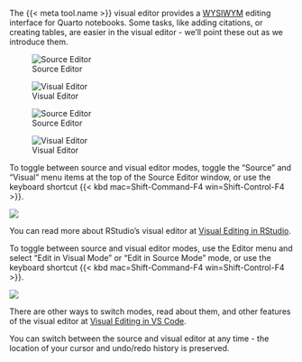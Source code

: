 The {{< meta tool.name >}} visual editor provides a [WYSIWYM](https://en.wikipedia.org/wiki/WYSIWYM) editing interface for Quarto notebooks. Some tasks, like adding citations, or creating tables, are easier in the visual editor - we'll point these out as we introduce them.

::: {.content-visible when-meta="tool.is_rstudio"}
::: {layout-ncol="2"}
![Source Editor](images/source-editor-rstudio.png){.border fig-alt="Screenshot of the file `index.qmd` open in the Source Editor. File shows line numbers and the raw markdown for inserting a figure and table."}

![Visual Editor](images/visual-editor-rstudio.png){.border fig-alt="Screenshot of the file `index.qmd` open in the Visual Editor. File shows a figure and table."}
:::
:::

::: {.content-visible when-meta="tool.is_vscode"}
::: {layout-ncol="2"}
![Source Editor](images/source-editor-vscode.png){.border fig-alt="Screenshot of the file `index.qmd` open in the Source Editor. File shows line numbers and the raw markdown for inserting a figure and table."}

![Visual Editor](images/visual-editor-vscode.png){fig-alt="Screenshot of the file `index.qmd` open in the Visual Editor. File shows a figure and table." .border}
:::
:::

::: {.content-visible when-meta="tool.is_rstudio"}
To toggle between source and visual editor modes, toggle the "Source" and "Visual" menu items at the top of the Source Editor window, or use the keyboard shortcut {{< kbd mac=Shift-Command-F4 win=Shift-Control-F4 >}}.

![](images/source-visual-buttons-rstudio.png){fig-alt="Screenshot of the Source Editor pane in RStudio. The Visual button in the toolbar at the top of the Editor pane is highlighted."}

You can read more about RStudio's visual editor at [Visual Editing in RStudio](/docs/visual-editor/).
:::

::: {.content-visible when-meta="tool.is_vscode"}
To toggle between source and visual editor modes, use the Editor menu and select "Edit in Visual Mode" or "Edit in Source Mode" mode, or use the keyboard shortcut {{< kbd mac=Shift-Command-F4 win=Shift-Control-F4 >}}.

![](images/source-visual-menu-vscode.png){fig-alt="Screenshot of the Editor menu in VS Code. The 'Edit in Visual Mode' item in the '...' menu is highlighted."}

There are other ways to switch modes, read about them, and other features of the visual editor at [Visual Editing in VS Code](/docs/visual-editor/vscode/).
:::

You can switch between the source and visual editor at any time - the location of your cursor and undo/redo history is preserved.
